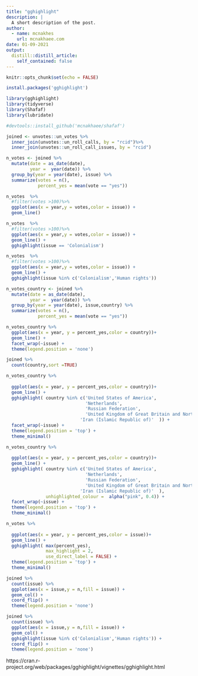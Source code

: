 ```yaml
---
title: "gghighlight"
description: |
  A short description of the post.
author:
  - name: mcnakhes
    url: mcnakhaee.com
date: 01-09-2021
output:
  distill::distill_article:
    self_contained: false
---
```



```r
knitr::opts_chunk$set(echo = FALSE)
```

```r
install.packages('gghighlight')
```


```r
library(gghighlight)
library(tidyverse)
library(Shafaf)
library(lubridate)

#devtools::install_github('mcnakhaee/shafaf')

```
```r
joined <- unvotes::un_votes %>%
  inner_join(unvotes::un_roll_calls, by = "rcid")%>%
  inner_join(unvotes::un_roll_call_issues, by = "rcid")

n_votes <- joined %>%
  mutate(date = as_date(date),
         year =  year(date)) %>%
  group_by(year = year(date), issue) %>%
  summarize(votes = n(),
            percent_yes = mean(vote == "yes"))
```

```r
n_votes  %>%
  #filter(votes >100)%>%
  ggplot(aes(x = year,y = votes,color = issue)) +
  geom_line()
```

```r
n_votes  %>%
  #filter(votes >100)%>%
  ggplot(aes(x = year,y = votes,color = issue)) +
  geom_line() +
  gghighlight(issue == 'Colonialism')
```

```r
n_votes  %>%
  #filter(votes >100)%>%
  ggplot(aes(x = year,y = votes,color = issue)) +
  geom_line() +
  gghighlight(issue %in% c('Colonialism','Human rights'))
```





```r
n_votes_country <- joined %>%
  mutate(date = as_date(date),
         year =  year(date)) %>%
  group_by(year = year(date), issue,country) %>%
  summarize(votes = n(),
            percent_yes = mean(vote == "yes"))

n_votes_country %>%
  ggplot(aes(x = year, y = percent_yes,color = country))+
  geom_line() +
  facet_wrap(~issue) +
  theme(legend.position = 'none')
```
```r
joined %>%
  count(country,sort =TRUE)
```

```r
n_votes_country %>%
  
  ggplot(aes(x = year, y = percent_yes,color = country))+
  geom_line() +
  gghighlight( country %in% c('United States of America',
                              'Netherlands',
                              'Russian Federation',
                              'United Kingdom of Great Britain and Northern Ireland',
                            'Iran (Islamic Republic of)'  )) +
  facet_wrap(~issue) +
  theme(legend.position = 'top') +
  theme_minimal()
```

```r
n_votes_country %>%
  
  ggplot(aes(x = year, y = percent_yes,color = country))+
  geom_line() +
  gghighlight( country %in% c('United States of America',
                              'Netherlands',
                              'Russian Federation',
                              'United Kingdom of Great Britain and Northern Ireland',
                            'Iran (Islamic Republic of)'  ),
               unhighlighted_colour =  alpha("pink", 0.4)) +
  facet_wrap(~issue) +
  theme(legend.position = 'top') +
  theme_minimal()
```



```r
n_votes %>%
  
  ggplot(aes(x = year, y = percent_yes,color = issue))+
  geom_line() +
  gghighlight( max(percent_yes),
               max_highlight = 2,
               use_direct_label = FALSE) +
  theme(legend.position = 'top') +
  theme_minimal()
```




```r
joined %>% 
  count(issue) %>%
  ggplot(aes(x = issue,y = n,fill = issue)) +
  geom_col() +
  coord_flip() +
  theme(legend.position = 'none')
```
```r
joined %>% 
  count(issue) %>%
  ggplot(aes(x = issue,y = n,fill = issue)) +
  geom_col() +
  gghighlight(issue %in% c('Colonialism','Human rights')) +
  coord_flip() +
  theme(legend.position = 'none')
```


https://cran.r-project.org/web/packages/gghighlight/vignettes/gghighlight.html

